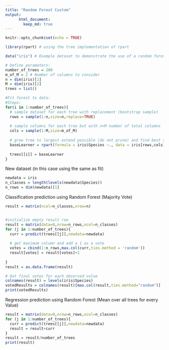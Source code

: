 ---
title: "Random Forest Custom"
output:
      html_document:
        keep_md: true
---

```{r setup, include=FALSE}
knitr::opts_chunk$set(echo = TRUE)
```

```{r}
library(rpart) # using the tree implementation of rpart 

data("iris") # Example dataset to demonstrate the use of a random forest

# Define parameters:
number_of_trees = 200
m_of_M = 2 # Number of columns to consider
n = dim(iris)[1]
M = dim(iris)[2]
trees = list()

#Fit forest to data:
#Steps:
for(i in 1:number_of_trees){
  # sample dataset for each tree with replacement (bootstrap sample)
  rows = sample(1:n,size=n,replace=TRUE)  
  
  # sample columns for each tree but with n<M number of total columns
  cols = sample(1:M,size=m_of_M)
  
  # grow tree to largest extend possible (do not prune) and find best split
  baseLearner = rpart(formula = iris$Species ~., data = iris[rows,cols],method = "class")
  
  trees[[i]] = baseLearner
}

```

New dataset (in this case using the same as fit)
```{r}
newdata = iris
n_classes = length(levels(newdata$Species))
n_rows = dim(newdata)[1]
```

Classification prediction using Random Forest (Majority Vote)
```{r}

result = matrix(ncol=n_classes,nrow=n)


#initialize empty result row
result = matrix(data=0,nrow=n_rows,ncol=n_classes)
for (j in 1:number_of_trees){
  curr = predict(trees[[j]],newdata=newdata)
  
  # get maximum column and add a 1 as a vote
  votes = cbind(1:n_rows,max.col(curr,ties.method = 'random'))
  result[votes] = result[votes]+1
  
}
result = as.data.frame(result)

# Get final votes for each observed value
colnames(result) = levels(iris$Species)
votedResults = colnames(result)[max.col(result,ties.method="random")]
print(votedResults)

```


Regression prediction using Random Forest (Mean over all trees for every Value)
```{r}
result = matrix(data=0,nrow=n_rows,ncol=n_classes)
for (j in 1:number_of_trees){
  curr = predict(trees[[j]],newdata=newdata)
  result = result+curr
}
result = result/number_of_trees
print(result)

```